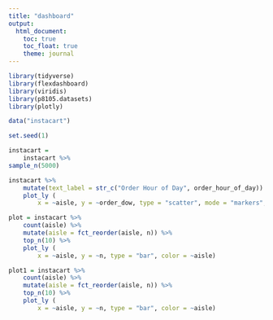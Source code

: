 ```yaml
---
title: "dashboard"
output: 
  html_document:
    toc: true
    toc_float: true
    theme: journal
---
```


```r
library(tidyverse)
library(flexdashboard)
library(viridis)
library(p8105.datasets)
library(plotly)
```

```r
data("instacart")
```

```r
set.seed(1)

instacart = 
    instacart %>%
sample_n(5000)

instacart %>%
    mutate(text_label = str_c("Order Hour of Day", order_hour_of_day)) %>%
    plot_ly (
        x = ~aisle, y = ~order_dow, type = "scatter", mode = "markers", color = ~order_hour_of_day, text = ~text_label, alpha = 0.5)
```


```r
plot = instacart %>%
    count(aisle) %>%
    mutate(aisle = fct_reorder(aisle, n)) %>%
    top_n(10) %>%
    plot_ly (
        x = ~aisle, y = ~n, type = "bar", color = ~aisle)
```

```r
plot1 = instacart %>%
    count(aisle) %>%
    mutate(aisle = fct_reorder(aisle, n)) %>%
    top_n(10) %>%
    plot_ly (
        x = ~aisle, y = ~n, type = "bar", color = ~aisle)
```

